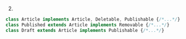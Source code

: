 2.
```ts
class Article implements Article, Deletable, Publishable {/*...*/}
class Published extends Article implements Removable {/*...*/}
class Draft extends Article implements Publishable {/*...*/}
```
